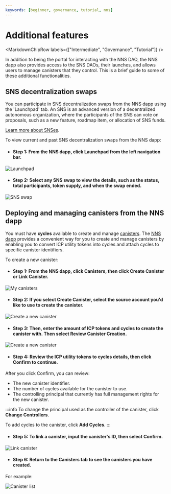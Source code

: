```yaml
---
keywords: [beginner, governance, tutorial, nns]
---
```



# Additional features

<MarkdownChipRow labels={["Intermediate", "Governance", "Tutorial"]} />


In addition to being the portal for interacting with the NNS DAO, the NNS dapp also provides access to the SNS DAOs, their launches, and allows users to manage canisters that they control.
This is a brief guide to some of these additional functionalities.

## SNS decentralization swaps

You can participate in SNS decentralization swaps from the NNS dapp using the 'Launchpad' tab. An SNS is an advanced version of a decentralized autonomous organization, where the participants of the SNS can vote on proposals, such as a new feature, roadmap item, or allocation of SNS funds.

[Learn more about SNSes](https://internetcomputer.org/sns).

To view current and past SNS decentralization swaps from the NNS dapp:

- #### Step 1:  From the NNS dapp, click **Launchpad** from the left navigation bar.

![Launchpad](../../_attachments/nns21.png)

- #### Step 2: Select any SNS swap to view the details, such as the status, total participants, token supply, and when the swap ended.

![SNS swap](../../_attachments/nns22.png)

## Deploying and managing canisters from the NNS dapp

You must have **cycles** available to create and manage [<GlossaryTooltip>canisters</GlossaryTooltip>](/docs/current/concepts/glossary#c).
The [NNS dapp](https://nns.ic0.app) provides a convenient way for you to create and manage canisters by enabling you to convert ICP utility tokens into cycles and attach cycles to specific canister identifiers.

To create a new canister:

- #### Step 1:  From the NNS dapp, click **Canisters**, then click **Create Canister** or **Link Canister**.

![My canisters](../../_attachments/nns23.png)

- #### Step 2: If you select **Create Canister**, select the source account you'd like to use to create the canister.

![Create a new canister](../../_attachments/nns24.png)

- #### Step 3: Then, enter the amount of ICP tokens and cycles to create the canister with. Then select **Review Canister Creation**.

![Create a new canister](../../_attachments/nns25.png)

- #### Step 4:  Review the ICP utility tokens to cycles details, then click **Confirm** to continue.

After you click Confirm, you can review:
- The new canister identifier.
- The number of cycles available for the canister to use.
- The controlling principal that currently has full management rights for the new canister.

:::info
To change the principal used as the controller of the canister, click **Change Controllers**.

To add cycles to the canister, click **Add Cycles**.
:::

- #### Step 5: To link a canister, input the canister's ID, then select **Confirm**.

![Link canister](../../_attachments/nns26.png)

- #### Step 6: Return to the **Canisters** tab to see the canisters you have created.

For example:

![Canister list](../../_attachments/nns27.png)
